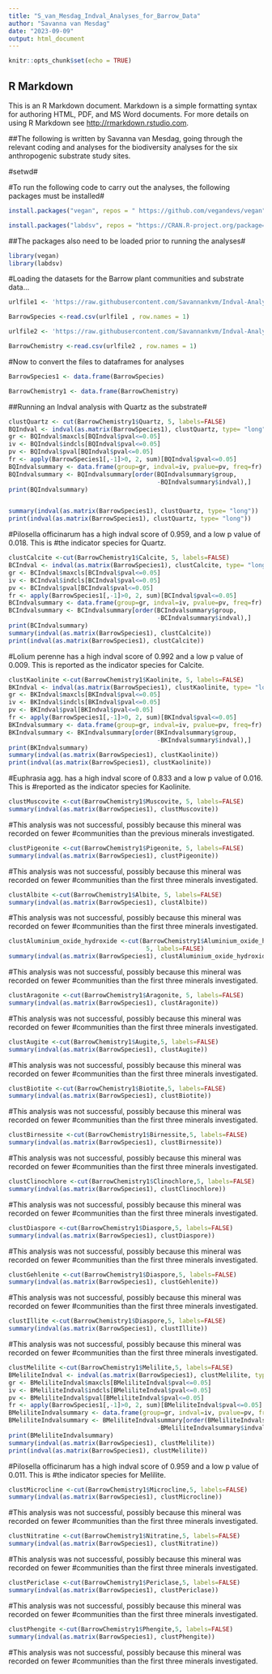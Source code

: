 ---
title: "S_van_Mesdag_Indval_Analyses_for_Barrow_Data"
author: "Savanna van Mesdag"
date: "2023-09-09"
output: html_document
---

```{r setup, include=FALSE}
knitr::opts_chunk$set(echo = TRUE)
```

## R Markdown

This is an R Markdown document. Markdown is a simple formatting syntax for authoring HTML, PDF, and MS Word documents. For more details on using R Markdown see <http://rmarkdown.rstudio.com>.

##The following is written by Savanna van Mesdag, going through the relevant coding and analyses for the biodiversity analyses for the six anthropogenic substrate study sites.

#setwd#

#To run the following code to carry out the analyses, the following packages must be installed#

```{R}

install.packages("vegan", repos = "	https://github.com/vegandevs/vegan")

install.packages("labdsv", repos = "https://CRAN.R-project.org/package=labdsv")

```

##The packages also need to be loaded prior to running the analyses#
```{R}

library(vegan)
library(labdsv)

```

#Loading the datasets for the Barrow plant communities and substrate data...

```{R}
urlfile1 <- 'https://raw.githubusercontent.com/Savannankvm/Indval-Analyses-for-Barrow-Plant-and-Substrate-Data/PhD-files/BarrowPlantSpecies_with_site_names.csv'

BarrowSpecies <-read.csv(urlfile1 , row.names = 1)

urlfile2 <- 'https://raw.githubusercontent.com/Savannankvm/Indval-Analyses-for-Barrow-Plant-and-Substrate-Data/PhD-files/BarrowPlantChemistry_with_site_names.csv'

BarrowChemistry <-read.csv(urlfile2 , row.names = 1)

```

#Now to convert the files to dataframes for analyses

```{R}

BarrowSpecies1 <- data.frame(BarrowSpecies)

BarrowChemistry1 <- data.frame(BarrowChemistry)

```

##Running an Indval analysis with Quartz as the substrate#

```{R}

clustQuartz <- cut(BarrowChemistry1$Quartz, 5, labels=FALSE)
BQIndval <- indval(as.matrix(BarrowSpecies1), clustQuartz, type= "long")
gr <- BQIndval$maxcls[BQIndval$pval<=0.05]
iv <- BQIndval$indcls[BQIndval$pval<=0.05]
pv <- BQIndval$pval[BQIndval$pval<=0.05]
fr <- apply(BarrowSpecies1[,-1]>0, 2, sum)[BQIndval$pval<=0.05]
BQIndvalsummary <- data.frame(group=gr, indval=iv, pvalue=pv, freq=fr)
BQIndvalsummary <- BQIndvalsummary[order(BQIndvalsummary$group, 
                                         -BQIndvalsummary$indval),]
print(BQIndvalsummary)


summary(indval(as.matrix(BarrowSpecies1), clustQuartz, type= "long"))
print(indval(as.matrix(BarrowSpecies1), clustQuartz, type= "long"))

```

#Pilosella officinarum has a high indval score of 0.959, and a low p value of 0.018. This is
#the indicator species for Quartz.

```{R}

clustCalcite <-cut(BarrowChemistry1$Calcite, 5, labels=FALSE)
BCIndval <- indval(as.matrix(BarrowSpecies1), clustCalcite, type= "long")
gr <- BCIndval$maxcls[BCIndval$pval<=0.05]
iv <- BCIndval$indcls[BCIndval$pval<=0.05]
pv <- BCIndval$pval[BCIndval$pval<=0.05]
fr <- apply(BarrowSpecies1[,-1]>0, 2, sum)[BCIndval$pval<=0.05]
BCIndvalsummary <- data.frame(group=gr, indval=iv, pvalue=pv, freq=fr)
BCIndvalsummary <- BCIndvalsummary[order(BCIndvalsummary$group, 
                                         -BCIndvalsummary$indval),]
print(BCIndvalsummary)
summary(indval(as.matrix(BarrowSpecies1), clustCalcite))
print(indval(as.matrix(BarrowSpecies1), clustCalcite))

```

#Lolium perenne has a high indval score of 0.992 and a low p value of 0.009. This is reported as the indicator species for Calcite.

```{R}

clustKaolinite <-cut(BarrowChemistry1$Kaolinite, 5, labels=FALSE)
BKIndval <- indval(as.matrix(BarrowSpecies1), clustKaolinite, type= "long")
gr <- BKIndval$maxcls[BKIndval$pval<=0.05]
iv <- BKIndval$indcls[BKIndval$pval<=0.05]
pv <- BKIndval$pval[BKIndval$pval<=0.05]
fr <- apply(BarrowSpecies1[,-1]>0, 2, sum)[BKIndval$pval<=0.05]
BKIndvalsummary <- data.frame(group=gr, indval=iv, pvalue=pv, freq=fr)
BKIndvalsummary <- BKIndvalsummary[order(BKIndvalsummary$group, 
                                         -BKIndvalsummary$indval),]
print(BKIndvalsummary)
summary(indval(as.matrix(BarrowSpecies1), clustKaolinite))
print(indval(as.matrix(BarrowSpecies1), clustKaolinite))

```

#Euphrasia agg. has a high indval score of 0.833 and a low p value of 0.016. This is
#reported as the indicator species for Kaolinite.

```{R}

clustMuscovite <-cut(BarrowChemistry1$Muscovite, 5, labels=FALSE)
summary(indval(as.matrix(BarrowSpecies1), clustMuscovite))

```

#This analysis was not successful, possibly because this mineral was recorded on fewer
#communities than the previous minerals investigated.

```{R}

clustPigeonite <-cut(BarrowChemistry1$Pigeonite, 5, labels=FALSE)
summary(indval(as.matrix(BarrowSpecies1), clustPigeonite))

```

#This analysis was not successful, possibly because this mineral was recorded on fewer
#communities than the first three minerals investigated.

```{R}

clustAlbite <-cut(BarrowChemistry1$Albite, 5, labels=FALSE)
summary(indval(as.matrix(BarrowSpecies1), clustAlbite))

```

#This analysis was not successful, possibly because this mineral was recorded on fewer
#communities than the first three minerals investigated.

```{R}

clustAluminium_oxide_hydroxide <-cut(BarrowChemistry1$Aluminium_oxide_hydroxide,
                                      5, labels=FALSE)
summary(indval(as.matrix(BarrowSpecies1), clustAluminium_oxide_hydroxide))

```


#This analysis was not successful, possibly because this mineral was recorded on fewer
#communities than the first three minerals investigated.

```{R}

clustAragonite <-cut(BarrowChemistry1$Aragonite, 5, labels=FALSE)
summary(indval(as.matrix(BarrowSpecies1), clustAragonite))

```

#This analysis was not successful, possibly because this mineral was recorded on fewer
#communities than the first three minerals investigated.

```{R}

clustAugite <-cut(BarrowChemistry1$Augite,5, labels=FALSE)
summary(indval(as.matrix(BarrowSpecies1), clustAugite))

```

#This analysis was not successful, possibly because this mineral was recorded on fewer
#communities than the first three minerals investigated.

```{R}

clustBiotite <-cut(BarrowChemistry1$Biotite,5, labels=FALSE)
summary(indval(as.matrix(BarrowSpecies1), clustBiotite))

```

#This analysis was not successful, possibly because this mineral was recorded on fewer
#communities than the first three minerals investigated.

```{R}

clustBirnessite <-cut(BarrowChemistry1$Birnessite,5, labels=FALSE)
summary(indval(as.matrix(BarrowSpecies1), clustBirnessite))

```

#This analysis was not successful, possibly because this mineral was recorded on fewer
#communities than the first three minerals investigated.

```{R}

clustClinochlore <-cut(BarrowChemistry1$Clinochlore,5, labels=FALSE)
summary(indval(as.matrix(BarrowSpecies1), clustClinochlore))

```

#This analysis was not successful, possibly because this mineral was recorded on fewer
#communities than the first three minerals investigated.

```{R}

clustDiaspore <-cut(BarrowChemistry1$Diaspore,5, labels=FALSE)
summary(indval(as.matrix(BarrowSpecies1), clustDiaspore))

```

#This analysis was not successful, possibly because this mineral was recorded on fewer
#communities than the first three minerals investigated.

```{R}

clustGehlenite <-cut(BarrowChemistry1$Diaspore,5, labels=FALSE)
summary(indval(as.matrix(BarrowSpecies1), clustGehlenite))

```

#This analysis was not successful, possibly because this mineral was recorded on fewer
#communities than the first three minerals investigated.

```{R}

clustIllite <-cut(BarrowChemistry1$Diaspore,5, labels=FALSE)
summary(indval(as.matrix(BarrowSpecies1), clustIllite))

```

#This analysis was not successful, possibly because this mineral was recorded on fewer
#communities than the first three minerals investigated.

```{R}

clustMelilite <-cut(BarrowChemistry1$Melilite,5, labels=FALSE)
BMeliliteIndval <- indval(as.matrix(BarrowSpecies1), clustMelilite, type= "long")
gr <- BMeliliteIndval$maxcls[BMeliliteIndval$pval<=0.05]
iv <- BMeliliteIndval$indcls[BMeliliteIndval$pval<=0.05]
pv <- BMeliliteIndval$pval[BMeliliteIndval$pval<=0.05]
fr <- apply(BarrowSpecies1[,-1]>0, 2, sum)[BMeliliteIndval$pval<=0.05]
BMeliliteIndvalsummary <- data.frame(group=gr, indval=iv, pvalue=pv, freq=fr)
BMeliliteIndvalsummary <- BMeliliteIndvalsummary[order(BMeliliteIndvalsummary$group, 
                                         -BMeliliteIndvalsummary$indval),]
print(BMeliliteIndvalsummary)
summary(indval(as.matrix(BarrowSpecies1), clustMelilite))
print(indval(as.matrix(BarrowSpecies1), clustMelilite))

```

#Pilosella officinarum has a high indval score of 0.959 and a low p value of 0.011. This is
#the indicator species for Melilite.

```{R}

clustMicrocline <-cut(BarrowChemistry1$Microcline,5, labels=FALSE)
summary(indval(as.matrix(BarrowSpecies1), clustMicrocline))

```

#This analysis was not successful, possibly because this mineral was recorded on fewer
#communities than the first three minerals investigated.

```{R}

clustNitratine <-cut(BarrowChemistry1$Nitratine,5, labels=FALSE)
summary(indval(as.matrix(BarrowSpecies1), clustNitratine))

```

#This analysis was not successful, possibly because this mineral was recorded on fewer
#communities than the first three minerals investigated.

```{R}

clustPericlase <-cut(BarrowChemistry1$Periclase,5, labels=FALSE)
summary(indval(as.matrix(BarrowSpecies1), clustPericlase))

```

#This analysis was not successful, possibly because this mineral was recorded on fewer
#communities than the first three minerals investigated.

```{R}

clustPhengite <-cut(BarrowChemistry1$Phengite,5, labels=FALSE)
summary(indval(as.matrix(BarrowSpecies1), clustPhengite))

```

#This analysis was not successful, possibly because this mineral was recorded on fewer
#communities than the first three minerals investigated.




